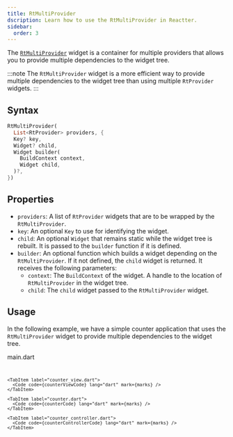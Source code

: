 ```yaml
---
title: RtMultiProvider
dscription: Learn how to use the RtMultiProvider in Reactter.
sidebar:
  order: 3
---
```



The <HT><a href="https://pub.dev/documentation/flutter_reactter/latest/flutter_reactter/RtMultiProvider-class.html">`RtMultiProvider`</a></HT> widget is a container for multiple providers that allows you to provide multiple dependencies to the widget tree. 

:::note
The <HT>`RtMultiProvider`</HT> widget is a more efficient way to provide multiple dependencies to the widget tree than using multiple <HT>`RtProvider`</HT> widgets.
:::

## Syntax

```dart showLineNumbers=false
RtMultiProvider(
  List<RtProvider> providers, {
  Key? key,
  Widget? child,
  Widget builder(
    BuildContext context,
    Widget child,
  )?,
})
```

## Properties

- `providers`: A list of <HT>`RtProvider`</HT> widgets that are to be wrapped by the <HT>`RtMultiProvider`</HT>.
- `key`: An optional <HT>`Key`</HT> to use for identifying the widget.
- `child`: An optional <HT>`Widget`</HT> that remains static while the widget tree is rebuilt.
  It is passed to the <HM>`builder`</HM> function if it is defined.
- <HM>`builder`</HM>: An optional function which builds a widget depending on the <HT>`RtMultiProvider`</HT>. If it not defined, the <HT>`child`</HT> widget is returned.
It receives the following parameters:
  - `context`: The <HM>`BuildContext`</HM> of the widget. A handle to the location of <HT>`RtMultiProvider`</HT> in the widget tree.
  - `child`: The `child` widget passed to the <HT>`RtMultiProvider`</HT> widget.

## Usage

In the following example, we have a simple counter application that uses the <HT>`RtMultiProvider`</HT> widget to provide multiple dependencies to the widget tree.

<CodeTabs>
  <ZappButton path="examples/rt_multi_provider"/>

  <Tabs>
    <TabItem label="main.dart">
      <HM single slot="label">main.dart</HM>
      <Code code={mainCode} lang="dart" mark={[...marks, {range:  "14-31"}]} />
    </TabItem>

    <TabItem label="counter_view.dart">
      <Code code={counterViewCode} lang="dart" mark={marks} />
    </TabItem>

    <TabItem label="counter.dart">
      <Code code={counterCode} lang="dart" mark={marks} />
    </TabItem>

    <TabItem label="counter_controller.dart">
      <Code code={counterControllerCode} lang="dart" mark={marks} />
    </TabItem>
  </Tabs>
</CodeTabs>
